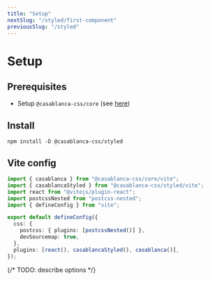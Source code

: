 ```yaml
---
title: "Setup"
nextSlug: "/styled/first-component"
previousSlug: "/styled"
---
```


# Setup

## Prerequisites

- Setup `@casablanca-css/core` (see [here](../core/setup))

## Install

```console
npm install -D @casablanca-css/styled
```

## Vite config

```ts title="vite.config.ts"
import { casablanca } from "@casablanca-css/core/vite";
import { casablancaStyled } from "@casablanca-css/styled/vite";
import react from "@vitejs/plugin-react";
import postcssNested from "postcss-nested";
import { defineConfig } from "vite";

export default defineConfig({
  css: {
    postcss: { plugins: [postcssNested()] },
    devSourcemap: true,
  },
  plugins: [react(), casablancaStyled(), casablanca()],
});
```

{/* TODO: describe options */}
